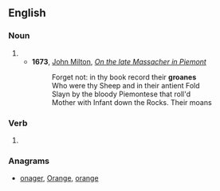 ==English==

===Noun===
{{en-noun}}

# {{obsolete spelling of|groan}}
#* '''1673''', [[w:John Milton|John Milton]], ''[[s:On the late Massacher in Piemont|On the late Massacher in Piemont]]''
#*:Forget not: in thy book record their '''groanes'''
#*:Who were thy Sheep and in their antient Fold
#*:Slayn by the bloody Piemontese that roll'd
#*:Mother with Infant down the Rocks. Their moans

===Verb===
{{infl|en|verb}}

# {{obsolete spelling of|groan}}

===Anagrams===
* [[onager#English|onager]], [[Orange#English|Orange]], [[orange#English|orange]]